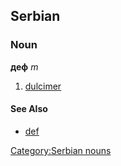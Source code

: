 ==Serbian==
===Noun===
'''деф''' ''m''
#[[dulcimer]]
====See Also====
*[[def]]
[[Category:Serbian nouns]]